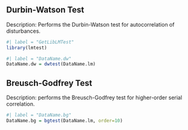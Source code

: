 
## Durbin-Watson Test

Description: Performs the Durbin-Watson test for autocorrelation of disturbances.

```r
#| label = "GetLibLMTest"
library(lmtest)
```

```r
#| label = "DataName.dw"
DataName.dw = dwtest(DataName.lm)
```


## Breusch-Godfrey Test

Description: performs the Breusch-Godfrey test for higher-order serial correlation.

```r
#| label = "DataName.bg"
DataName.bg = bgtest(DataName.lm, order=10)
```

